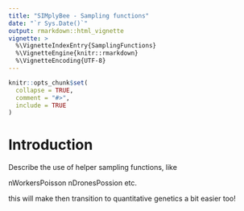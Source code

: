 ```yaml
---
title: "SIMplyBee - Sampling functions"
date: "`r Sys.Date()`"
output: rmarkdown::html_vignette
vignette: >
  %\VignetteIndexEntry{SamplingFunctions}
  %\VignetteEngine{knitr::rmarkdown}
  %\VignetteEncoding{UTF-8}
---
```


```r
knitr::opts_chunk$set(
  collapse = TRUE,
  comment = "#>",
  include = TRUE
)
```

# Introduction

Describe the use of helper sampling functions, like

nWorkersPoisson
nDronesPossion
etc.

this will make then transition to quantitative genetics a bit easier too!

